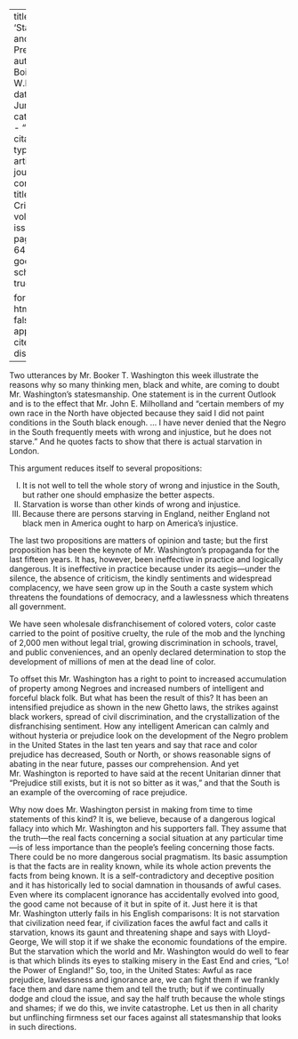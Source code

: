 
---
title: 'Starvation and Prejudice'
author: Du Bois, W.E.B.
date: Jun. 1911
categories: 
  - ""
citation: 
  type: article-journal
  container-title: The Crisis
  volume: 2
  issue: 2
  page: 62-64
google-scholar: true

format:
  html:
    toc: false
    appendix-cite-as: display
---


Two utterances by Mr. Booker T. Washington this week illustrate the reasons why so many thinking men, black and white, are coming to doubt Mr. Washington's statesmanship. One statement is in the current Outlook and is to the effect that Mr. John E. Milholland and "certain members of my own race in the North have objected because they said I did not paint conditions in the South black enough. … I have never denied that the Negro in the South frequently meets with wrong and injustice, but he does not starve." And he quotes facts to show that there is actual starvation in London.

This argument reduces itself to several propositions:

<ol type="I">
<li> It is not well to tell the whole story of wrong and injustice in the South, but rather one should emphasize the better aspects.
<li> Starvation is worse than other kinds of wrong and injustice.
<li> Because there are persons starving in England, neither England not black men in America ought to harp on America's injustice.
</ol>

The last two propositions are matters of opinion and taste; but the first proposition has been the keynote of Mr. Washington's propaganda for the last fifteen years. It has, however, been ineffective in practice and logically dangerous. It is ineffective in practice because under its aegis---under the silence, the absence of criticism, the kindly sentiments and widespread complacency, we have seen grow up in the South a caste system which threatens the foundations of democracy, and a lawlessness which threatens all government.

 We have seen wholesale disfranchisement of colored voters, color caste carried to the point of positive cruelty, the rule of the mob and the lynching of 2,000 men without legal trial, growing discrimination in schools, travel, and public conveniences, and an openly declared determination to stop the development of millions of men at the dead line of color.

To offset this Mr. Washington has a right to point to increased accumulation of property among Negroes and increased numbers of intelligent and forceful black folk. But what has been the result of this? It has been  an intensified prejudice as shown in the new Ghetto laws, the strikes against black workers, spread of civil discrimination, and the crystallization of the disfranchising sentiment. How any intelligent American can calmly and without hysteria or prejudice look on the development of the Negro problem in the United States in the last ten years and say that race and color prejudice has decreased, South or North, or shows reasonable signs of abating in the near future, passes our comprehension. And yet Mr. Washington is reported to have said at the recent Unitarian dinner that "Prejudice still exists, but it is not so bitter as it was," and that the South is an example of the overcoming of race prejudice.

Why now does Mr. Washington persist in making from time to time statements of this kind? It is, we believe, because of a dangerous logical fallacy into which Mr. Washington and his supporters fall. They assume that the truth---the real facts concerning a social situation at any particular time---is of less importance than the people's feeling concerning those facts. There could be no more dangerous social pragmatism. Its basic assumption is that the facts are in reality known, while its whole action prevents the facts from being known. It is a self-contradictory and deceptive position and it has historically led to social damnation in thousands of awful cases. Even where its complacent ignorance has accidentally evolved into good, the good came not because of it but in spite of it. Just here it is that Mr. Washington utterly fails in his English comparisons: It is not starvation that civilization need fear, if civilization faces the awful fact and calls it starvation, knows its gaunt and threatening shape and says with Lloyd-George, We will stop it if we shake the economic foundations of the empire. But the starvation which the world and Mr. Washington would do well to fear is that which blinds its eyes to stalking misery in the East End and cries, "Lo! the Power of England!" So, too, in the United States: Awful as race prejudice, lawlessness and ignorance are, we can fight them if we frankly face them and dare name them and tell the truth; but if we continually dodge and cloud the issue, and say the half truth because the whole stings and shames; if we do this, we invite catastrophe. Let us then in all charity but unflinching firmness set our faces against all statesmanship that looks in such directions.

